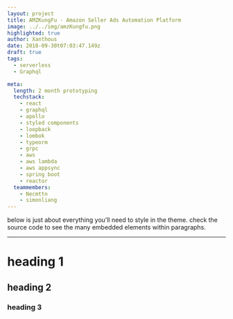 ```yaml
---
layout: project
title: AMZKungFu - Amazon Seller Ads Automation Platform
image: ../../img/amzKungfu.png
highlighted: true
author: Xanthous
date: 2018-09-30t07:03:47.149z
draft: true
tags:
  - serverless
  - Graphql

meta:
  length: 2 month prototyping
  techstack:
    - react
    - graphql
    - apollo
    - styled components
    - loopback
    - lombok
    - typeorm
    - grpc
    - aws
    - aws lambda
    - aws appsync
    - spring boot
    - reactor
  teammembers:
    - Necmttn
    - simonliang
---
```


below is just about everything you’ll need to style in the theme. check the source code to see the many embedded elements within paragraphs.

---

# heading 1

## heading 2

### heading 3
